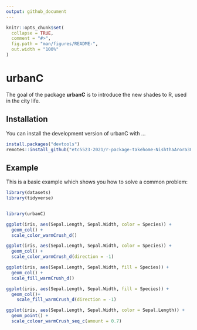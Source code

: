 ```yaml
---
output: github_document
---
```


<!-- README.md is generated from README.Rmd. Please edit that file -->

```r
knitr::opts_chunk$set(
  collapse = TRUE,
  comment = "#>",
  fig.path = "man/figures/README-",
  out.width = "100%"
)
```

# urbanC

The goal of the package **urbanC** is to introduce the new shades to R, used in the city life.

## Installation

You can install the development version of urbanC with ...

```r
install.packages("devtools")
remotes::install_github("etc5523-2021/r-package-takehome-NishthaArora3008")
```




## Example

This is a basic example which shows you how to solve a common problem:

```r
library(datasets)
library(tidyverse)


library(urbanC)
```


```r
ggplot(iris, aes(Sepal.Length, Sepal.Width, color = Species)) +
  geom_col() +
  scale_color_warmCrush_d()
```

```r
ggplot(iris, aes(Sepal.Length, Sepal.Width, color = Species)) +
  geom_col() +
  scale_color_warmCrush_d(direction = -1)
```

```r
ggplot(iris, aes(Sepal.Length, Sepal.Width, fill = Species)) +
  geom_col() +
  scale_fill_warmCrush_d()
```

```r
ggplot(iris, aes(Sepal.Length, Sepal.Width, fill = Species)) +
  geom_col()+
    scale_fill_warmCrush_d(direction = -1)
```

```r
ggplot(iris, aes(Sepal.Length, Sepal.Width, color = Sepal.Length)) +
  geom_point() +
  scale_colour_warmCrush_seq_c(amount = 0.7)
```

